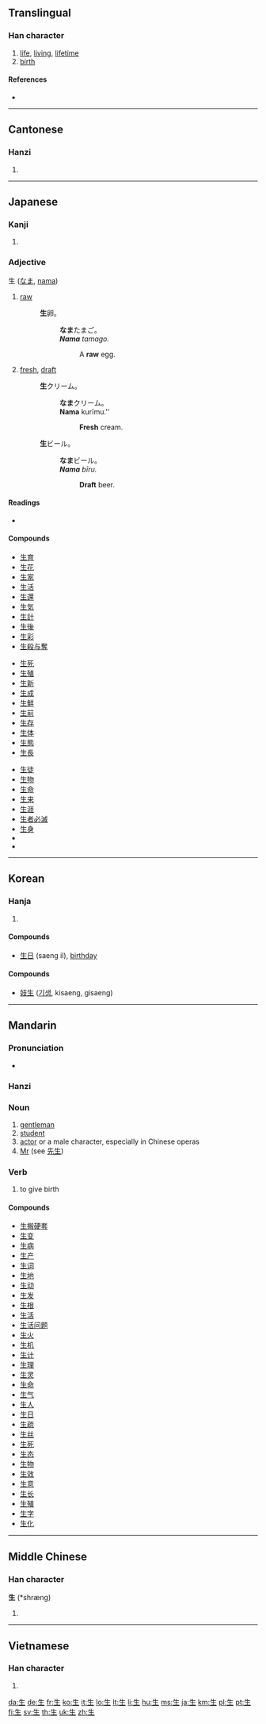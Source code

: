 ==Translingual==
{{stroke order|strokes=5}}
{{stroke order|strokes=5|type=jbw}}

===Han character===
{{Han char|rn=100|rad=生|as=00|sn=5|four=2510<sub>0</sub>|canj=竹手一 (HQM)}}

# [[life]], [[living]], [[lifetime]]
# [[birth]]

====References====
* {{Han ref|kx=0754.260|dkj=21670|dj=1162.040|hdz=42575.010|uh=751F|ud=29983|bh=A5CD|bd=42445}}

----

==Cantonese==

===Hanzi===
{{yue-hanzi|jyut=saang1|y=saang1, sang1}}

# {{defn|Cantonese|sort=生00}}

----

==Japanese==

===Kanji===
{{ja-kanji|grade=1|rs=生00}}

# {{defn|Japanese}}

===Adjective===
生 ([[なま]], [[nama]])
#[[raw]]
#:'''生'''卵。
#::'''なま'''たまご。
#::'''''Nama''' tamago.''
#:::A '''raw''' egg.
#[[fresh]], [[draft]]
#:'''生'''クリーム。
#::'''なま'''クリーム。
#::'''Nama''' kurīmu.''
#:::'''Fresh''' cream.
#:'''生'''ビール。
#::'''なま'''ビール。
#::'''''Nama''' bīru.''
#:::'''Draft''' beer.

====Readings====
* {{ja-readings|kanon=[[せい]] ([[sei]])|goon=[[しょう]] ([[shō]])|kun=[[なま]] ([[nama]]), [[おう]] ([[ō]]), [[き]] ([[ki]]), [[ふ]] ([[fu]]), [[いきる]] ([[ikiru]]), [[いかす]] ([[ikasu]]), [[いける]] ([[ikeru]]), [[うむ]] ([[umu]]), [[うまれる]] ([[umareru]]), [[はえる]] ([[haeru]]), [[はやす]] ([[hayasu]]), [[しょうじる]], ([[shoujiru]]), [[しょうじず]], ([[shoujizu]])}}

====Compounds====
{{top3}}
* [[生育]]
* [[生花]]
* [[生家]]
* [[生活]]
* [[生還]]
* [[生気]]
* [[生計]]
* [[生後]]
* [[生彩]]
* [[生殺与奪]]
{{mid3}}
* [[生死]]
* [[生殖]]
* [[生新]]
* [[生成]]
* [[生鮮]]
* [[生前]]
* [[生存]]
* [[生体]]
* [[生態]]
* [[生長]]
{{mid3}}
* [[生徒]]
* [[生物]]
* [[生命]]
* [[生来]]
* [[生涯]]
* [[生者必滅]]
* [[生身]]
* {{term|生憎||[[unfortunately]]|tr=あいにく, ainiku|lang=ja|sc=Jpan}}
* {{term|学生||student|tr=がくせい, gakusei|lang=ja|sc=Jpan}}
{{bottom}}

----

==Korean==

===Hanja===
{{ko-hanja|hangeul=생|rv=saeng|mr=saeng|y=sayng|eumhun=나다|ehrv=nada|ehmr=nada|ehy=nata}}

# {{defn|Korean|sort=生00}}

====Compounds====
* [[生日]] (saeng il), [[birthday]]

====Compounds====
* [[妓生]] ([[기생]], kisaeng, gisaeng)

----

==Mandarin==

===Pronunciation===
*{{audio|Zh-shēng.ogg|audio}}

===Hanzi===
{{cmn-hanzi|pin=[[shēng]] ([[sheng1]])|wg=sheng<sup>1</sup>}}

===Noun===
{{cmn-noun|ts|pin=shēng|pint=sheng1|rs=生00}}

# [[gentleman]]
# [[student]]
# [[actor]] or a male character, especially in Chinese operas
# [[Mr]] (see [[先生]])

===Verb===
{{cmn-verb|ts|pin=shēng|pint=sheng1|rs=生00}}

# to give birth

====Compounds====
* [[生搬硬套]]
* [[生变]]
* [[生病]]
* [[生产]]
* [[生词]]
* [[生地]]
* [[生动]]
* [[生发]]
* [[生根]]
* [[生活]]
* [[生活问题]]
* [[生火]]
* [[生机]]
* [[生计]]
* [[生理]]
* [[生灵]]
* [[生命]]
* [[生气]]
* [[生人]]
* [[生日]]
* [[生疏]]
* [[生丝]]
* [[生死]]
* [[生态]]
* [[生物]]
* [[生效]]
* [[生意]]
* [[生长]]
* [[生殖]]
* [[生字]]
* [[生化]]

----

==Middle Chinese==

===Han character===
'''生''' (*shræng)<!--asterisk indicates that this character appears more than four times in the Tang Dynasty corpus of literature-->

# {{defn|Middle Chinese|sort=生00}}

----

==Vietnamese==

===Han character===
{{vi-hantu|[[sinh]], [[sanh]], [[siêng]], [[xênh]], [[xinh]]|rs=生00}}

# {{defn|Vietnamese|sort=生00}}

[[da:生]]
[[de:生]]
[[fr:生]]
[[ko:生]]
[[it:生]]
[[lo:生]]
[[lt:生]]
[[li:生]]
[[hu:生]]
[[ms:生]]
[[ja:生]]
[[km:生]]
[[pl:生]]
[[pt:生]]
[[fi:生]]
[[sv:生]]
[[th:生]]
[[uk:生]]
[[zh:生]]